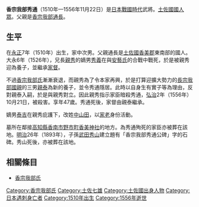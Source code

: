 {{unreferenced|time=2015-12-25T15:17:23+00:00}}
{{日本武士
|名稱= 香宗我部 秀通
|圖片名稱= 
|圖片大小= 
|圖片說明= 
|時代= [[日本戰國時代|日本戰國時代]]
|出生日期= [[永正|永正]]7年（1510年）
|出生地點= 
|逝世日期= [[弘治_(後奈良天皇)|弘治]]2年10月21日（1556年11月22日）
|逝世地點= 
|假名= 
|羅馬字= 
|幼名= 
|改名= 
|别名= 孫十郎
|諡号= 
|神号= 
|戒名= 
|洗禮名= 
|墓所= [[高知縣|高知縣]][[香南市|香南市]][[野市町|野市町]]
|朝廷官位= 
|幕府職位= 
|主君= 
|藩= 
|氏族= [[香宗我部氏|香宗我部氏]]
|父母= 父：[[香宗我部通長|香宗我部通長]]
|養父= [[香宗我部親秀|香宗我部親秀]]
|養母= 
|兄弟= 兄：親秀
|姐妹= 
|正室= [[細川定輔|細川定輔]]的女兒
|側室= 
|嗣子= [[中山田泰吉|泰吉]]、[[香宗我部秀政|秀政]]
|嗣女= [[香宗我部親泰|香宗我部親泰]]正室
|養子= 
|養女= 
}}
{{japanese|japanese=香宗我部 秀通|kana=こうそかべ ひでみち|romaji=Kōsokabe Hidemichi}}
'''香宗我部秀通'''（1510年—1556年11月22日）是[[日本戰國時代|日本戰國時代]]武將。[[土佐國|土佐國]][[國人眾|國人眾]]。父親是[[香宗我部通長|香宗我部通長]]。

== 生平 ==
在[[永正|永正]]7年（1510年）出生，家中次男。父親通長是[[土佐國|土佐國]][[香美郡|香美郡]]東南部的國人。大永6年（1526年），兄長[[香宗我部親秀|親秀]]的嫡男[[香宗我部氏秀義|秀義]]在與[[安藝氏|安藝氏]]的合戰中戰死，於是被親秀迎為養子，並繼承[[家督|家督]]。

不過[[香宗我部氏|香宗我部氏]]漸漸衰退，而親秀為了令本家再興，於是打算迎擴大勢力的[[長宗我部國親|長宗我部國親]]的三男[[香宗我部氏親泰|親泰]]為新的養子，並令秀通隱居。此時以自身生有實子等為理由，反對親泰入嗣，於是與親秀對立。因此親秀指示家臣暗殺秀通，[[弘治_(後奈良天皇)|弘治]]2年（1556年）10月21日，被殺害。享年47歲。秀通死後，家督由親泰繼承。

嫡男[[中山田泰吉|泰吉]]在親秀庇護下，改姓[[中山田氏|中山田]]，以[[家老|家老]]身份活動。

墓所在鄰接[[高知縣|高知縣]][[香南市|香南市]][[野市町|野市町]][[香美神社|香美神社]]的地方。為秀通殉死的家臣亦被葬在該地。[[明治|明治]]26年（1893年），子孫[[武田秀山|武田秀山]]建立題有「香宗我部秀通公碑」字的石碑。秀山死後，亦被葬在該地。

== 相關條目 ==
*[[香宗我部氏|香宗我部氏]]

[[Category:香宗我部氏|Category:香宗我部氏]]
[[Category:土佐七雄|Category:土佐七雄]]
[[Category:土佐國出身人物|Category:土佐國出身人物]]
[[Category:日本遇刺身亡者|Category:日本遇刺身亡者]]
[[Category:1510年出生|Category:1510年出生]]
[[Category:1556年逝世|Category:1556年逝世]]
